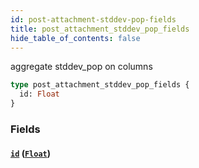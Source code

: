 ```yaml
---
id: post-attachment-stddev-pop-fields
title: post_attachment_stddev_pop_fields
hide_table_of_contents: false
---
```



aggregate stddev_pop on columns

```graphql
type post_attachment_stddev_pop_fields {
  id: Float
}
```


### Fields

#### [`id`](#) ([`Float`](../scalars/float))






